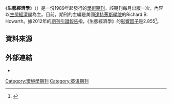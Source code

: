 {{for|本條目的主條目|生態經濟學}}
{{Infobox journal
| title = 生態經濟學<br/>Ecological Economics
| language     = [[英文|英文]]
| cover =
| discipline = [[生態經濟學|生態經濟學]]
| abbreviation = Ecol. Econ.
| editor = Richard B. Howarth
| publisher = Elsevier
| country =
| history = 1989年至今
| frequency = 每月
| impact = 2.855
| impact-year = 2012
| website = http://www.journals.elsevier.com/ecological-economics/
| link1 = http://www.sciencedirect.com/science/journal/09218009
| link1-name = 線上觀看
| ISSN = 0921-8009
| eISSN =
| OCLC = 163292269
| LCCN = 93650251
| CODEN = ECECEM
}}

《'''生態經濟學'''》（{{lang|en|Ecological Economics}}）是一份1989年起發行的[[學術期刊|學術期刊]]。該期刊每月出版一次，內容以[[生態經濟學|生態經濟學]]為主。目前，期刊的主編是美國[[達特茅斯學院|達特茅斯學院]]的Richard B. Howarth。據2012年的[[期刊引證報告|期刊引證報告]]指，《生態經濟學》的[[影響因子|影響因子]]是2.855<ref>{{Cite web |url=http://www.journals.elsevier.com/ecological-economics/ |title=Ecological Economics |access-date=2014-04-28 |archive-date=2021-04-23 |archive-url=https://web.archive.org/web/20210423110520/https://www.journals.elsevier.com/ecological-economics |dead-url=no }}</ref>。

== 資料來源 ==
{{reflist}}

== 外部連結 ==
* {{Official|1=http://www.journals.elsevier.com/ecological-economics/}}

[[Category:環境學期刊|Category:環境學期刊]]
[[Category:英语期刊|Category:英语期刊]]